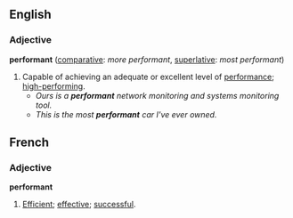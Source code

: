 == English ==
=== Adjective ===
'''performant''' ([[comparative]]: ''more performant'', [[superlative]]: ''most performant'')

# Capable of achieving an adequate or excellent level of [[performance]]; [[high-performing]].
#* ''Ours is a '''performant''' network monitoring and systems monitoring tool.''
#* ''This is the most '''performant''' car I've ever owned.''

== French ==
=== Adjective ===
'''performant'''

# [[Efficient]]; [[effective]]; [[successful]].